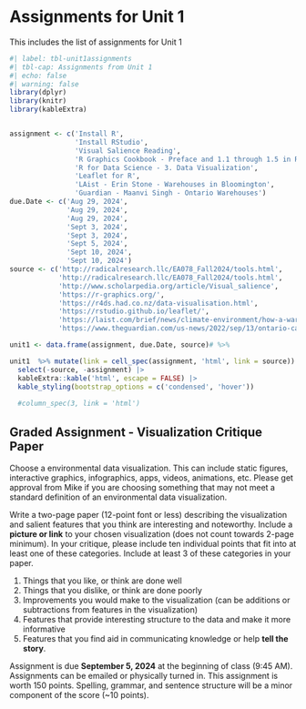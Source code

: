 # Assignments for Unit 1 {#sec-assignment1}

::: {.callout-note appearance="simple"}
This includes the list of assignments for Unit 1
:::

```r
#| label: tbl-unit1assignments
#| tbl-cap: Assignments from Unit 1
#| echo: false
#| warning: false
library(dplyr)
library(knitr)
library(kableExtra)


assignment <- c('Install R', 
                'Install RStudio', 
                'Visual Salience Reading',
                'R Graphics Cookbook - Preface and 1.1 through 1.5 in R Basics',
                'R for Data Science - 3. Data Visualization', 
                'Leaflet for R', 
                'LAist - Erin Stone - Warehouses in Bloomington', 
                'Guardian - Maanvi Singh - Ontario Warehouses')
due.Date <- c('Aug 29, 2024', 
              'Aug 29, 2024', 
              'Aug 29, 2024', 
              'Sept 3, 2024', 
              'Sept 3, 2024', 
              'Sept 5, 2024',
              'Sept 10, 2024', 
              'Sept 10, 2024')
source <- c('http://radicalresearch.llc/EA078_Fall2024/tools.html', 
            'http://radicalresearch.llc/EA078_Fall2024/tools.html', 
            'http://www.scholarpedia.org/article/Visual_salience', 
            'https://r-graphics.org/',
            'https://r4ds.had.co.nz/data-visualisation.html', 
            'https://rstudio.github.io/leaflet/',
            'https://laist.com/brief/news/climate-environment/how-a-warehouse-development-is-reshaping-one-community-in-the-inland-empire', 
            'https://www.theguardian.com/us-news/2022/sep/13/ontario-california-amazon-warehouses')

unit1 <- data.frame(assignment, due.Date, source)# %>% 

unit1  %>% mutate(link = cell_spec(assignment, 'html', link = source)) |> 
  select(-source, -assignment) |> 
  kableExtra::kable('html', escape = FALSE) |>  
  kable_styling(bootstrap_options = c('condensed', 'hover'))
  
  #column_spec(3, link = 'html')

```

## Graded Assignment - Visualization Critique Paper

Choose a environmental data visualization. This can include static figures, interactive graphics, infographics, apps, videos, animations, etc. Please get approval from Mike if you are choosing something that may not meet a standard definition of an environmental data visualization.  

Write a two-page paper (12-point font or less) describing the visualization and salient features that you think are interesting and noteworthy. Include a **picture or link** to your chosen visualization (does not count towards 2-page minimum). In your critique, please include ten individual points that fit into at least one of these categories. Include at least 3 of these categories in your paper.

1. Things that you like, or think are done well
2. Things that you dislike, or think are done poorly
3. Improvements you would make to the visualization (can be additions or subtractions from features in the visualization)
4. Features that provide interesting structure to the data and make it more informative
5. Features that you find aid in communicating knowledge or help **tell the story**.  

Assignment is due **September 5, 2024** at the beginning of class (9:45 AM).  Assignments can be emailed or physically turned in. This assignment is worth 150 points. Spelling, grammar, and sentence structure will be a minor component of the score (~10 points). 
